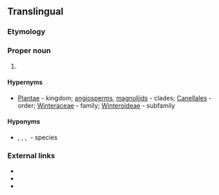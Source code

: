 ==Translingual==
{{rfi|mul}}

===Etymology===
{{rfe|lang=mul}}

===Proper noun===
{{taxoninfl|i=1|g=f}}

# {{taxon|genus|family|Winteraceae|[[woody]] [[evergreen]] [[flowering]] trees and [[shrub]]s}}

====Hypernyms====
* {{sense|genus}} [[Plantae]]&nbsp;- kingdom; [[angiosperms]], [[magnoliids]]&nbsp;- clades; [[Canellales]]&nbsp;- order; [[Winteraceae]]&nbsp;- family; [[Winteroideae]]&nbsp;- subfamily

====Hyponyms====
* {{sense|genus}} {{taxlink|Pseudowintera axillaris|species}}, {{taxlink|Pseudowintera colorata|species}}, {{taxlink|Pseudowintera insperata|species}}, {{taxlink|Pseudowintera traversii|species}}&nbsp;- species

===External links===
* {{pedia}}
* {{specieslite}}
* {{commonslite|Category:Pseuodwintera}}